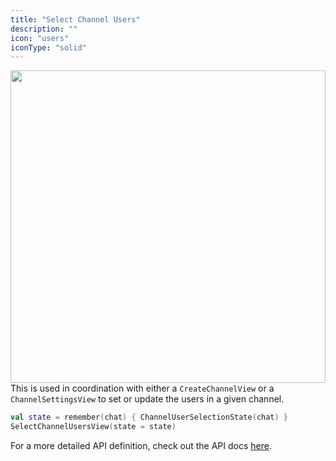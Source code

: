 ```yaml
---
title: "Select Channel Users"
description: ""
icon: "users"
iconType: "solid"
---
```


<img 
height="500"  
width="100%"
src="/images/android-sdk/select-channel-users-view.png"
/>
This is used in coordination with either a `CreateChannelView` or a `ChannelSettingsView` to set or update the users in a given channel.

```Kotlin
val state = remember(chat) { ChannelUserSelectionState(chat) }
SelectChannelUsersView(state = state)
```
For a more detailed API definition, check out the API docs [here](https://docs.botstacks.ai/api-reference/introduction).